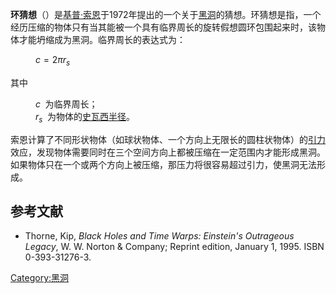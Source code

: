 '''环猜想'''（{{lang-en|hoop Conjecture}}）是[[基普·索恩|基普·索恩]]于1972年提出的一个关于[[黑洞|黑洞]]的猜想。环猜想是指，一个经历压缩的物体只有当其能被一个具有临界周长的旋转假想圆环包围起来时，该物体才能坍缩成为黑洞。临界周长的表达式为：
: <math>c=2\pi r_s\,\!</math>
其中
: <math>c\,\!</math> 为临界周长；
: <math>r_s\,\!</math> 为物体的[[史瓦西半径|史瓦西半径]]。
索恩计算了不同形状物体（如球状物体、一个方向上无限长的圆柱状物体）的[[引力|引力]]效应，发现物体需要同时在三个空间方向上都被压缩在一定范围内才能形成黑洞。如果物体只在一个或两个方向上被压缩，那压力将很容易超过引力，使黑洞无法形成。

== 参考文献 ==
* Thorne, Kip,  ''Black Holes and Time Warps: Einstein's Outrageous Legacy'',  W. W. Norton & Company; Reprint edition, January 1, 1995. ISBN 0-393-31276-3.
{{物理小作品}}

[[Category:黑洞|Category:黑洞]]